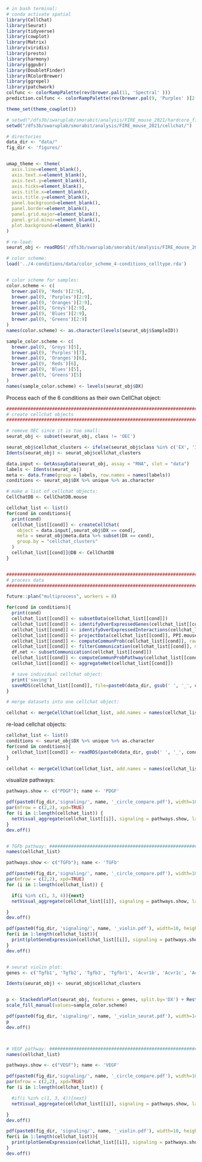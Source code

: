 
```r


# in bash terminal:
# conda activate spatial
library(CellChat)
library(Seurat)
library(tidyverse)
library(cowplot)
library(Matrix)
library(viridis)
library(presto)
library(harmony)
library(ggpubr)
library(DoubletFinder)
library(RColorBrewer)
library(ggrepel)
library(patchwork)
colfunc <- colorRampPalette(rev(brewer.pal(11, 'Spectral' )))
prediction.colfunc <- colorRampPalette(rev(brewer.pal(9, 'Purples' )[2:9]))

theme_set(theme_cowplot())

# setwd("/dfs3b/swaruplab/smorabit/analysis/FIRE_mouse_2021/hardcore_filtering/")
setwd("/dfs3b/swaruplab/smorabit/analysis/FIRE_mouse_2021/cellchat/")

# directories
data_dir <- "data/"
fig_dir <- 'figures/'


umap_theme <- theme(
  axis.line=element_blank(),
  axis.text.x=element_blank(),
  axis.text.y=element_blank(),
  axis.ticks=element_blank(),
  axis.title.x=element_blank(),
  axis.title.y=element_blank(),
  panel.background=element_blank(),
  panel.border=element_blank(),
  panel.grid.major=element_blank(),
  panel.grid.minor=element_blank(),
  plot.background=element_blank()
)

# re-load:
seurat_obj <- readRDS('/dfs3b/swaruplab/smorabit/analysis/FIRE_mouse_2021/data/FIRE_mouse_seurat.rds')

# color scheme:
load('../4-conditions/data/color_scheme_4-conditions_celltype.rda')


# color scheme for samples:
color.scheme <- c(
  brewer.pal(9, 'Reds')[2:9],
  brewer.pal(9, 'Purples')[2:9],
  brewer.pal(9, 'Oranges')[2:9],
  brewer.pal(9, 'Greys')[2:9],
  brewer.pal(9, 'Blues')[2:9],
  brewer.pal(9, 'Greens')[2:9]
)
names(color.scheme) <- as.character(levels(seurat_obj$SampleID))

sample_color.scheme <- c(
  brewer.pal(9, 'Greys')[5],
  brewer.pal(9, 'Purples')[7],
  brewer.pal(9, 'Oranges')[6],
  brewer.pal(9, 'Reds')[6],
  brewer.pal(9, 'Blues')[5],
  brewer.pal(9, 'Greens')[5]
)
names(sample_color.scheme) <- levels(seurat_obj$DX)


```

Process each of the 6 conditions as their own CellChat object:

```r

################################################################################
# create cellchat objects
################################################################################

# remove OEC since it is too small:
seurat_obj <- subset(seurat_obj, class != 'OEC')

seurat_obj$cellchat_clusters <- ifelse(seurat_obj$class %in% c('EX', 'INH'), as.character(seurat_obj$cluster_name), as.character(seurat_obj$class))
Idents(seurat_obj) <- seurat_obj$cellchat_clusters

data.input <- GetAssayData(seurat_obj, assay = "RNA", slot = "data")
labels <- Idents(seurat_obj)
meta <- data.frame(group = labels, row.names = names(labels))
conditions <- seurat_obj$DX %>% unique %>% as.character

# make a list of cellchat objects:
CellChatDB <- CellChatDB.mouse

cellchat_list <- list()
for(cond in conditions){
  print(cond)
  cellchat_list[[cond]] <- createCellChat(
    object = data.input[,seurat_obj$DX == cond],
    meta = seurat_obj@meta.data %>% subset(DX == cond),
    group.by = "cellchat_clusters"
  )
  cellchat_list[[cond]]@DB <- CellChatDB
}


################################################################################
# process data
################################################################################

future::plan("multiprocess", workers = 8)

for(cond in conditions){
  print(cond)
  cellchat_list[[cond]] <- subsetData(cellchat_list[[cond]])
  cellchat_list[[cond]] <- identifyOverExpressedGenes(cellchat_list[[cond]])
  cellchat_list[[cond]] <- identifyOverExpressedInteractions(cellchat_list[[cond]])
  cellchat_list[[cond]] <- projectData(cellchat_list[[cond]], PPI.mouse)
  cellchat_list[[cond]] <- computeCommunProb(cellchat_list[[cond]], raw.use = TRUE)
  cellchat_list[[cond]] <- filterCommunication(cellchat_list[[cond]], min.cells = 10)
  df.net <- subsetCommunication(cellchat_list[[cond]])
  cellchat_list[[cond]] <- computeCommunProbPathway(cellchat_list[[cond]])
  cellchat_list[[cond]] <- aggregateNet(cellchat_list[[cond]])

  # save individual cellchat object:
  print('saving')
  saveRDS(cellchat_list[[cond]], file=paste0(data_dir, gsub(' ', '_', cond), '_cellchat.rds'))
}

# merge datasets into one cellchat object:

cellchat <- mergeCellChat(cellchat_list, add.names = names(cellchat_list))


```

re-load cellchat objects:

```r

cellchat_list <- list()
conditions <- seurat_obj$DX %>% unique %>% as.character
for(cond in conditions){
  cellchat_list[[cond]] <- readRDS(paste0(data_dir, gsub(' ', '_', cond), '_cellchat.rds'))
}

cellchat <- mergeCellChat(cellchat_list, add.names = names(cellchat_list))


```


visualize pathways:

```r

pathways.show <- c("PDGF"); name <- 'PDGF'

pdf(paste0(fig_dir,'signaling/', name, '_circle_compare.pdf'), width=10, height=10, useDingbats=FALSE)
par(mfrow = c(2,2), xpd=TRUE)
for (i in 1:length(cellchat_list)) {
  netVisual_aggregate(cellchat_list[[i]], signaling = pathways.show, layout = "circle", edge.width.max = 10, signaling.name = paste(pathways.show, names(cellchat_list)[i]), color.use=celltype_colors)
}
dev.off()


# TGFb pathway: ################################################################
names(cellchat_list)

pathways.show <- c("TGFb"); name <- 'TGFb'

pdf(paste0(fig_dir,'signaling/', name, '_circle_compare.pdf'), width=10, height=10, useDingbats=FALSE)
par(mfrow = c(2,2), xpd=TRUE)
for (i in 1:length(cellchat_list)) {

  if(i %in% c(1, 3, 4)){next}
  netVisual_aggregate(cellchat_list[[i]], signaling = pathways.show, layout = "circle", edge.width.max = 5, signaling.name = paste(pathways.show, names(cellchat_list)[i]), color.use=celltype_colors)

}
dev.off()

pdf(paste0(fig_dir, 'signaling/', name, '_violin.pdf'), width=10, height=5)
for(i in 1:length(cellchat_list)){
  print(plotGeneExpression(cellchat_list[[i]], signaling = pathways.show, color.use=celltype_colors) + plot_annotation(title=names(cellchat_list)[i]))
}
dev.off()


# seurat violin plot:
genes <- c('Tgfb1', 'Tgfb2', 'Tgfb3', 'Tgfbr1', 'Acvr1b', 'Acvr1c', 'Acvr1', 'Tgfbr2')

Idents(seurat_obj) <- seurat_obj$cellchat_clusters


p <- StackedVlnPlot(seurat_obj, features = genes, split.by='DX') + RestoreLegend() +
scale_fill_manual(values=sample_color.scheme)

pdf(paste0(fig_dir, 'signaling/', name, '_violin_seurat.pdf'), width=14, height=7)
p
dev.off()



# VEGF pathway: ################################################################
names(cellchat_list)

pathways.show <- c("VEGF"); name <- 'VEGF'

pdf(paste0(fig_dir,'signaling/', name, '_circle_compare.pdf'), width=10, height=10, useDingbats=FALSE)
par(mfrow = c(2,2), xpd=TRUE)
for (i in 1:length(cellchat_list)) {

  #if(i %in% c(1, 3, 4)){next}
  netVisual_aggregate(cellchat_list[[i]], signaling = pathways.show, layout = "circle", edge.width.max = 5, signaling.name = paste(pathways.show, names(cellchat_list)[i]), color.use=celltype_colors)

}
dev.off()

pdf(paste0(fig_dir, 'signaling/', name, '_violin.pdf'), width=10, height=5)
for(i in 1:length(cellchat_list)){
  print(plotGeneExpression(cellchat_list[[i]], signaling = pathways.show, color.use=celltype_colors) + plot_annotation(title=names(cellchat_list)[i]))
}
dev.off()




```

